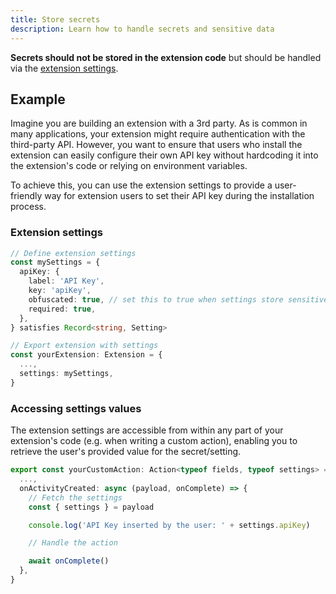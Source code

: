```yaml
---
title: Store secrets
description: Learn how to handle secrets and sensitive data
---
```


**Secrets should not be stored in the extension code** but should be handled via the [extension settings](/awell-extensions/docs/getting-started/extension-settings).

## Example

Imagine you are building an extension with a 3rd party. As is common in many applications, your extension might require authentication with the third-party API. However, you want to ensure that users who install the extension can easily configure their own API key without hardcoding it into the extension's code or relying on environment variables.

To achieve this, you can use the extension settings to provide a user-friendly way for extension users to set their API key during the installation process.

### Extension settings

```typescript
// Define extension settings
const mySettings = {
  apiKey: {
    label: 'API Key',
    key: 'apiKey',
    obfuscated: true, // set this to true when settings store sensitive data
    required: true,
  },
} satisfies Record<string, Setting>

// Export extension with settings
const yourExtension: Extension = {
  ...,
  settings: mySettings,
}
```

### Accessing settings values

The extension settings are accessible from within any part of your extension's code (e.g. when writing a custom action), enabling you to retrieve the user's provided value for the secret/setting.

```typescript
export const yourCustomAction: Action<typeof fields, typeof settings> = {
  ...,
  onActivityCreated: async (payload, onComplete) => {
    // Fetch the settings
    const { settings } = payload

    console.log('API Key inserted by the user: ' + settings.apiKey)

    // Handle the action

    await onComplete()
  },
}
```
